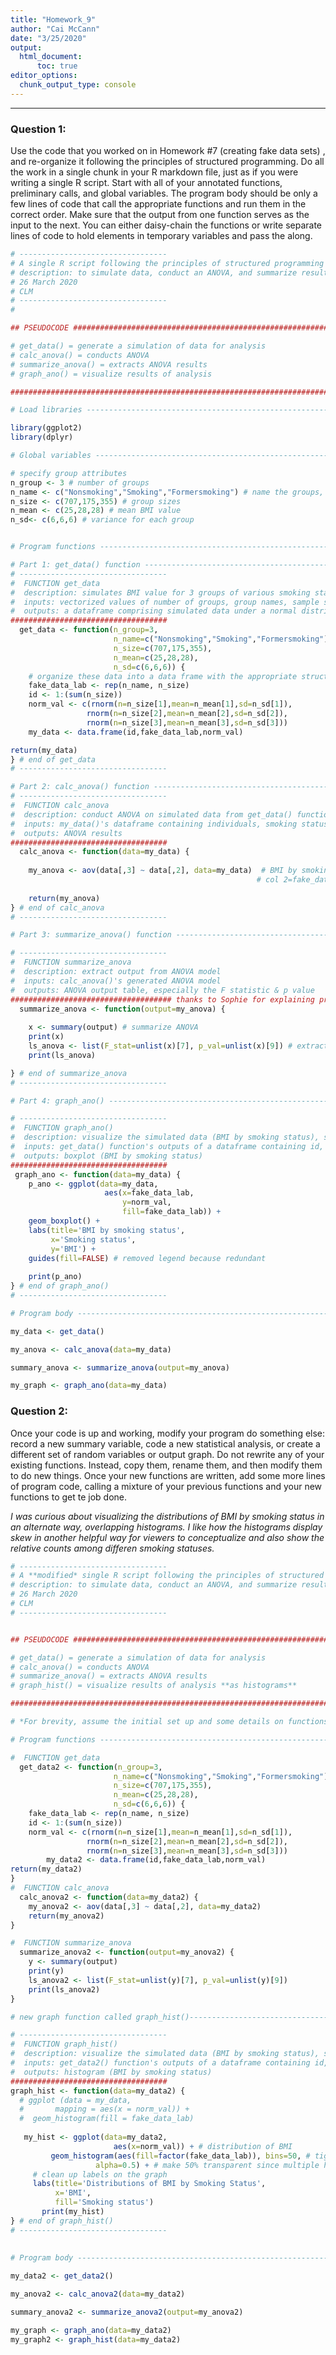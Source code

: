 ```yaml
---
title: "Homework_9"
author: "Cai McCann"
date: "3/25/2020"
output: 
  html_document:
      toc: true
editor_options: 
  chunk_output_type: console
---
```


--------------------------------------------------------------------------------

### Question 1: 

Use the code that you worked on in Homework #7 (creating fake data sets) , and re-organize it following the principles of structured programming. Do all the work in a single chunk in your R markdown file, just as if you were writing a single R script. Start with all of your annotated functions, preliminary calls, and global variables. The program body should be only a few lines of code that call the appropriate functions and run them in the correct order. Make sure that the output from one function serves as the input to the next. You can either daisy-chain the functions or write separate lines of code to hold elements in temporary variables and pass the along.

```r

# ---------------------------------
# A single R script following the principles of structured programming
# description: to simulate data, conduct an ANOVA, and summarize results (statistics and graph)
# 26 March 2020
# CLM
# ---------------------------------
#

## PSEUDOCODE #######################################################################

# get_data() = generate a simulation of data for analysis
# calc_anova() = conducts ANOVA 
# summarize_anova() = extracts ANOVA results 
# graph_ano() = visualize results of analysis 

#########################################################################

# Load libraries ---------------------------------------------------------

library(ggplot2) 
library(dplyr)

# Global variables ---------------------------------------------------------

# specify group attributes
n_group <- 3 # number of groups
n_name <- c("Nonsmoking","Smoking","Formersmoking") # name the groups, these are essentially global variables
n_size <- c(707,175,355) # group sizes
n_mean <- c(25,28,28) # mean BMI value
n_sd<- c(6,6,6) # variance for each group


# Program functions ---------------------------------------------------------

# Part 1: get_data() function -----------------------------------------------------------
# ---------------------------------
#  FUNCTION get_data
#  description: simulates BMI value for 3 groups of various smoking status (smoking, nonsmoking, former)
#  inputs: vectorized values of number of groups, group names, sample size, means, and standard deviations
#  outputs: a dataframe comprising simulated data under a normal distribution (col = id, fake_data_lab, norm_val)
###################################
  get_data <- function(n_group=3,
                       n_name=c("Nonsmoking","Smoking","Formersmoking"),
                       n_size=c(707,175,355),
                       n_mean=c(25,28,28),
                       n_sd=c(6,6,6)) {
    # organize these data into a data frame with the appropriate structure
    fake_data_lab <- rep(n_name, n_size)
    id <- 1:(sum(n_size))      
    norm_val <- c(rnorm(n=n_size[1],mean=n_mean[1],sd=n_sd[1]),
                 rnorm(n=n_size[2],mean=n_mean[2],sd=n_sd[2]),
                 rnorm(n=n_size[3],mean=n_mean[3],sd=n_sd[3]))
    my_data <- data.frame(id,fake_data_lab,norm_val)

return(my_data)
} # end of get_data
# ---------------------------------

# Part 2: calc_anova() function ---------------------------------------------------------
# ---------------------------------
#  FUNCTION calc_anova
#  description: conduct ANOVA on simulated data from get_data() function
#  inputs: my_data()'s dataframe containing individuals, smoking status, and BMI (col = id, fake_data_lab, norm_val)--specifically for col 2=fake_data_lab and col 3=norm_val
#  outputs: ANOVA results
###################################
  calc_anova <- function(data=my_data) { 
    
    my_anova <- aov(data[,3] ~ data[,2], data=my_data)  # BMI by smoking status
                                                       # col 2=fake_data_lab and col 3=norm_val           
    
    return(my_anova)
} # end of calc_anova
# ---------------------------------

# Part 3: summarize_anova() function ---------------------------------------------------------

# ---------------------------------
#  FUNCTION summarize_anova
#  description: extract output from ANOVA model  
#  inputs: calc_anova()'s generated ANOVA model 
#  outputs: ANOVA output table, especially the F statistic & p value 
#################################### thanks to Sophie for explaining processes!
  summarize_anova <- function(output=my_anova) {
    
    x <- summary(output) # summarize ANOVA
    print(x)
    ls_anova <- list(F_stat=unlist(x)[7], p_val=unlist(x)[9]) # extract F and pval
    print(ls_anova)

} # end of summarize_anova
# ---------------------------------

# Part 4: graph_ano() ---------------------------------------------------------

# ---------------------------------
#  FUNCTION graph_ano()
#  description: visualize the simulated data (BMI by smoking status), specifically as a boxplot
#  inputs: get_data() function's outputs of a dataframe containing id, smoking status, and BMI
#  outputs: boxplot (BMI by smoking status)
###################################
 graph_ano <- function(data=my_data) { 
    p_ano <- ggplot(data=my_data,
                     aes(x=fake_data_lab,
                         y=norm_val,
                         fill=fake_data_lab)) + 
    geom_boxplot() + 
    labs(title='BMI by smoking status', 
         x='Smoking status', 
         y='BMI') +  
    guides(fill=FALSE) # removed legend because redundant
    
    print(p_ano)
} # end of graph_ano()
# ---------------------------------

# Program body ---------------------------------------------------------

my_data <- get_data()

my_anova <- calc_anova(data=my_data)

summary_anova <- summarize_anova(output=my_anova) 

my_graph <- graph_ano(data=my_data)


```

### Question 2: 

Once your code is up and working, modify your program do something else: record a new summary variable, code a new statistical analysis, or create a different set of random variables or output graph. Do not rewrite any of your existing functions. Instead, copy them, rename them, and then modify them to do new things. Once your new functions are written, add some more lines of program code, calling a mixture of your previous functions and your new functions to get te job done.

*I was curious about visualizing the distributions of BMI by smoking status in an alternate way, overlapping histograms. I like how the histograms display skew in another helpful way for viewers to conceptualize and also show the relative counts among differen smoking statuses.*

```r

# ---------------------------------
# A **modified* single R script following the principles of structured programming
# description: to simulate data, conduct an ANOVA, and summarize results (statistics and graph)
# 26 March 2020
# CLM
# ---------------------------------


## PSEUDOCODE ####################################################################

# get_data() = generate a simulation of data for analysis
# calc_anova() = conducts ANOVA 
# summarize_anova() = extracts ANOVA results 
# graph_hist() = visualize results of analysis **as histograms**

#########################################################################

# *For brevity, assume the initial set up and some details on functions are similar to the original version of the structured programming 

# Program functions ---------------------------------------------------------

#  FUNCTION get_data
  get_data2 <- function(n_group=3,
                       n_name=c("Nonsmoking","Smoking","Formersmoking"),
                       n_size=c(707,175,355),
                       n_mean=c(25,28,28),
                       n_sd=c(6,6,6)) {
    fake_data_lab <- rep(n_name, n_size)
    id <- 1:(sum(n_size))      
    norm_val <- c(rnorm(n=n_size[1],mean=n_mean[1],sd=n_sd[1]),
                 rnorm(n=n_size[2],mean=n_mean[2],sd=n_sd[2]),
                 rnorm(n=n_size[3],mean=n_mean[3],sd=n_sd[3]))
        my_data2 <- data.frame(id,fake_data_lab,norm_val)
return(my_data2)
}
#  FUNCTION calc_anova
  calc_anova2 <- function(data=my_data2) { 
    my_anova2 <- aov(data[,3] ~ data[,2], data=my_data2)
    return(my_anova2)
} 

#  FUNCTION summarize_anova
  summarize_anova2 <- function(output=my_anova2) {
    y <- summary(output) 
    print(y)
    ls_anova2 <- list(F_stat=unlist(y)[7], p_val=unlist(y)[9])
    print(ls_anova2)
}

# new graph function called graph_hist()-------------------------------------------

# ---------------------------------
#  FUNCTION graph_hist()
#  description: visualize the simulated data (BMI by smoking status), specifically as **overlapping histograms**
#  inputs: get_data2() function's outputs of a dataframe containing id, smoking status, and BMI
#  outputs: histogram (BMI by smoking status)
###################################
graph_hist <- function(data=my_data2) { 
  # ggplot (data = my_data,
  #       mapping = aes(x = norm_val)) + 
  #  geom_histogram(fill = fake_data_lab) 
   
   my_hist <- ggplot(data=my_data2,
                       aes(x=norm_val)) + # distribution of BMI
         geom_histogram(aes(fill=factor(fake_data_lab)), bins=50, # tighter bin #s
                   alpha=0.5) + # make 50% transparent since multiple histograms
     # clean up labels on the graph
     labs(title='Distributions of BMI by Smoking Status',
          x='BMI',
          fill='Smoking status')
       print(my_hist)
} # end of graph_hist()
# ---------------------------------
  
  
# Program body ---------------------------------------------------------

my_data2 <- get_data2()

my_anova2 <- calc_anova2(data=my_data2)

summary_anova2 <- summarize_anova2(output=my_anova2) 

my_graph <- graph_ano(data=my_data2)
my_graph2 <- graph_hist(data=my_data2)


```
